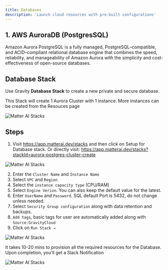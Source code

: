 ```yaml
---
title: Databases
description: 'Launch cloud resources with pre-built configurations'
---
```


## 1. AWS AuroraDB (PostgresSQL)

Amazon Aurora PostgreSQL is a fully managed, PostgreSQL–compatible, and ACID–compliant relational database engine that combines the speed, reliability, and manageability of Amazon Aurora with the simplicity and cost-effectiveness of open-source databases.


## Database Stack

Use Gravity **Database Stack** to create a new private and secure database.

<Note>This Stack will create 1 Aurora Cluster with 1 instance. More instances can be created from the Resouces page</Note>

<img
  className="block"
  src="/images/db/aurora-postgres.png"
  alt="Matter AI Stacks"
/>

## Steps

1. Visit https://app.matterai.dev/stacks and then click on Setup for Database stack. Or directly visit: https://app.matterai.dev/stacks?stackId=aurora-postgres-cluster-create

<img
  className="block"
  src="/images/db/aurora-postgres-1.png"
  alt="Matter AI Stacks"
/>

2. Enter the `Cluster Name` and `Instance Name`
3. Select `VPC` and `Region`
4. Select the `instance capacity type` (CPU/RAM)
5. Select `Engine Verion`. You can also keep the default value for the latest.
6. Enter `UserName` and `Password`. SQL default Port is 5432, do not change unless needed.
6. Select `Security Group configuration` along with data retention and backups.
7. `Add tags`, basic tags for user are automatically added along with `Source:GravityCloud`
8. Click on `Run Stack →`

<img
  className="block"
  src="/images/db/aurora-postgres-2.png"
  alt="Matter AI Stacks"
/>

<Check>It takes 10-20 mins to provision all the required resources for the Database. Upon completion, you'll get a Slack Notification</Check>

<img
  className="block"
  src="/images/db/aurora-slack-notif.png"
  alt="Matter AI Stacks"
/>




